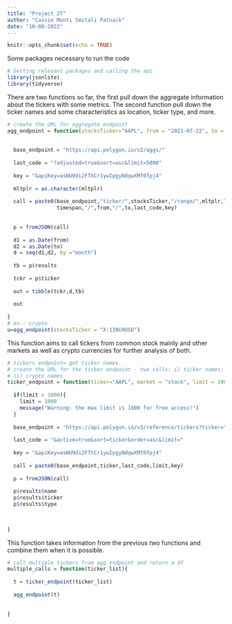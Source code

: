 ```yaml
---
title: "Project 2T"
author: "Cassio Monti Smitali Patnaik"
date: "10-08-2022"
---
```


```r
knitr::opts_chunk$set(echo = TRUE)
```

Some packages necessary to run the code

```r

# Getting relevant packages and calling the api
library(jsonlite)
library(tidyverse)

```

There are two functions so far, the first pull down the aggregate information about the tickers with some metrics. The second function pull down the ticker names and some characteristics as location, ticker type, and more.


```r

# create the URL for aggregate endpoint
agg_endpoint = function(stocksTicker="AAPL", from = "2021-07-22", to = "2022-07-22",mltplr=30, timespan="day"){
  
  
  base_endpoint = "https://api.polygon.io/v2/aggs/"
  
  last_code = "?adjusted=true&sort=asc&limit=5000"
  
  key = "&apiKey=asWU9di2FThCr1ywIpgyNdqwXMf0fpj4"
  
  mltplr = as.character(mltplr)
  
  call = paste0(base_endpoint,"ticker/",stocksTicker,"/range/",mltplr,"/",
                timespan,"/",from,"/",to,last_code,key)
  
  
  p = fromJSON(call)
  
  d1 = as.Date(from)
  d2 = as.Date(to)
  d = seq(d1,d2, by ="month")
  
  tb = p$results
  
  tckr = p$ticker
  
  out = tibble(tckr,d,tb)
  
  out
  
}
# ex.: crypto
u=agg_endpoint(stocksTicker = "X:1INCHUSD")

```

This function aims to call tickers from common stock mainly and other markets as well as crypto currencies for further analysis of both.

```r

# tickers endpoint= get ticker names
# create the URL for the ticker endpoint - two calls: i) ticker names; and
# ii) crypto names
ticker_endpoint = function(ticker="AAPL", market = "stock", limit = 100){
  
  if(limit > 1000){
    limit = 1000
    message("Warning: the max limit is 1000 for free access!")
  }
  
  base_endpoint = "https://api.polygon.io/v3/reference/tickers?ticker="
  
  last_code = "&active=true&sort=ticker&order=asc&limit="
  
  key = "&apiKey=asWU9di2FThCr1ywIpgyNdqwXMf0fpj4"
  
  call = paste0(base_endpoint,ticker,last_code,limit,key)
  
  p = fromJSON(call)
  
  p$results$name
  p$results$ticker
  p$results$type

  
  
}


```

This function takes information from the previous two functions and combine them when it is possible.

```r

# call multiple tickers from agg_endpoint and return a df
multiple_calls = function(ticker_list){
  
  t = ticker_endpoint(ticker_list)
  
  agg_endpoint(t)
  
  
}


```


